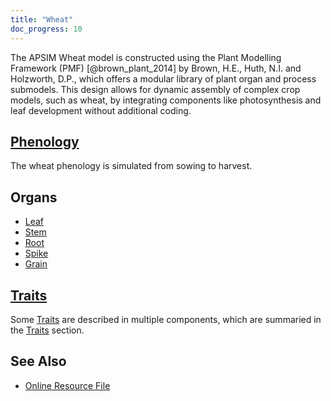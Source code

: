 ```yaml
---
title: "Wheat"
doc_progress: 10
---
```


The APSIM Wheat model is constructed using the Plant Modelling Framework (PMF) [@brown_plant_2014] by Brown, H.E., Huth, N.I. and Holzworth, D.P., which offers a modular library of plant organ and process submodels. This design allows for dynamic assembly of complex crop models, such as wheat, by integrating components like photosynthesis and leaf development without additional coding.


## [Phenology](Phenology)

The wheat phenology is simulated from sowing to harvest.


## Organs

- [Leaf](Leaf/index.qmd)
- [Stem](Stem/index.qmd)
- [Root](Root/index.qmd)
- [Spike](Spike/index.qmd)
- [Grain](Grain/index.qmd)


## [Traits](Traits)

Some [Traits](Traits) are described in multiple components, which are summaried in the [Traits](Traits) section.


## See Also

* [Online Resource File](https://github.com/APSIMInitiative/ApsimX/blob/b9f9abca67191765f8a2de01e7cf0ce1c3f4a615/Models/Resources/Wheat.json)
